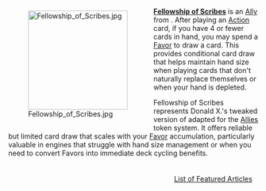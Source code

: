 <div style="float: left; margin: 0.5em 0.9em 0.4em 0;">[[File:Fellowship of Scribes.jpg|200px]]</div>

'''[[Fellowship of Scribes]]''' is an [[Ally]] from {{Set|Allies}}. After playing an [[Action]] card, if you have 4 or fewer cards in hand, you may spend a [[Favor]] to draw a card. This provides conditional card draw that helps maintain hand size when playing cards that don't naturally replace themselves or when your hand is depleted.

Fellowship of Scribes represents Donald X.'s tweaked version of {{Card|Horse|Horses}} adapted for the [[Allies]] token system. It offers reliable but limited card draw that scales with your [[Favor]] accumulation, particularly valuable in engines that struggle with hand size management or when you need to convert Favors into immediate deck cycling benefits.

<div style="float: right; margin: 0.5em 0.9em 0.4em 0;">[[List of Featured Articles]]</div>